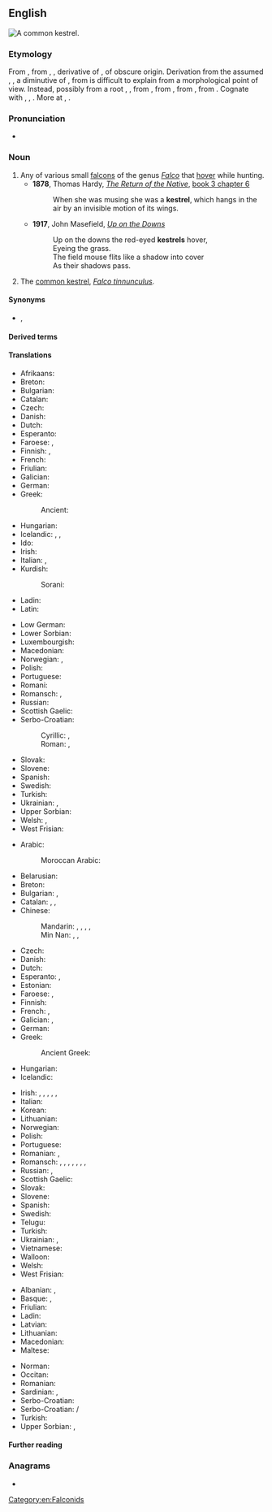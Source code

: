 ==English==
[[Image:Common Kestrel 1.jpg|thumb|A common '''kestrel'''.]]
{{wikipedia}}
{{wikispecies|Falco}}

===Etymology===
From {{inh|en|enm|castrel||staniel, bird of prey}}, from {{der|en|frm|cresserelle}}, {{m|frm|crecerelle||bird of prey}}, derivative of {{m|frm|crecelle||rattle, wooden reel}}, of obscure origin.
{{rel-top|additional etymology}}
Derivation from the assumed {{cog|VL.|*crepicella}}, {{m|la|*crepitacillum}}, a diminutive of {{m|la|crepitāculum}}, from {{m|la|crepitāre||to crackle}} is difficult to explain from a morphological point of view. Instead, possibly from a root {{m|frm|*krek-}}, {{m|frm|*krak-||to crack, rattle, creak, emit a bird cry}}, from {{etyl|dum|en}} {{m|dum|craken|crāken|to creak, crack}}, from {{etyl|odt|en}} {{m|odt|*krakōn||to crack, creak, emit a cry}}, from {{etyl|gem-pro|en}} {{m|gem-pro|*krakōną||to emit a cry, shout}}, from {{etyl|ine-pro|en}} {{m|ine-pro|*gerg-||to shout}}. Cognate with {{cog|goh|krahhōn||to make a sound, crash}}, {{cog|ang|cracian||to resound}}, {{etyl|frm|-}} {{m|fr|craquer||to emit a repeated cry, used of birds}}. More at {{m|en|creak}}, {{m|en|crack}}.
{{rel-bottom}}

===Pronunciation===
* {{IPA|en|/ˈkɛstɹəl/}}

===Noun===
{{en-noun}}

# Any of various small [[falcon]]s of the genus ''[[Falco]]'' that [[hover]] while hunting.
#* '''1878''', Thomas Hardy, ''[[s:The Return of the Native|The Return of the Native]]'', [[s:The Return of the Native/Book 3/Chapter 6|book 3 chapter 6]]
#*: When she was musing she was a '''kestrel''', which hangs in the air by an invisible motion of its wings.
#* '''1917''', John Masefield, ''[[s:Up on the Downs|Up on the Downs]]''
#*: Up on the downs the red-eyed '''kestrels''' hover,
#*: Eyeing the grass.
#*: The field mouse flits like a shadow into cover
#*: As their shadows pass.
# The [[common kestrel]], ''[[Falco tinnunculus]]''.

====Synonyms====
* {{sense|common kestrel}} {{l|en|windhover}}, {{l|en|staniel}}

====Derived terms====
{{der3|en|[[American kestrel]], ''[[Falco sparverius]]''|[[banded kestrel]], ''[[Falco zoniventris]]''|[[common kestrel]], ''[[Falco tinnunculus]]''|[[Dickinson's kestrel]], ''[[Falco dickinsoni]]''|[[fox kestrel]], ''[[Falco alopex]]''|[[greater kestrel]], ''[[Falco rupicoloides]]''|[[grey kestrel]], ''[[Falco ardosiaceus]]''|[[lesser kestrel]], ''[[Falco naumanni]]''|[[Malagasy kestrel]], ''[[Falco newtoni]]''|[[Mauritius kestrel]], ''[[Falco punctatus]]''|[[Nankeen kestrel]], ''[[Falco cenchroides]]''|[[Seychelles kestrel]], ''[[Falco araeus]]''|[[spotted kestrel]], ''[[Falco moluccensis]]''}}

====Translations====
{{trans-top|any small falcon of genus ''Falco''}}
* Afrikaans: {{t|af|valk}}
* Breton: {{t|br|falc'hun}}
* Bulgarian: {{t+|bg|сокол|m}}
* Catalan: {{t+|ca|falcó|m}}
* Czech: {{t+|cs|poštolka|f}}
* Danish: {{t+|da|falk|c}}
* Dutch: {{t+|nl|valk|m}}
* Esperanto: {{t|eo|falko}}
* Faroese: {{t|fo|falkur|m}}, {{t|fo|smyril|m}}
* Finnish: {{t+|fi|jalohaukka}}, {{t+|fi|haukka}}
* French: {{t+|fr|crécerelle|f}}
* Friulian: {{t|fur|falcon|m}}
* Galician: {{t|gl|falcón|m}}
* German: {{t+|de|Falke|m}}
* Greek: {{t+|el|κιρκινέζι|n}}
*: Ancient: {{t|grc|κέρχνη|f}}
* Hungarian: {{t+|hu|vércse}}
* Icelandic: {{t+|is|fálki|m}}, {{t+|is|haukur}}, {{t+|is|valur}}
* Ido: {{t+|io|falkono}}
* Irish: {{t+|ga|pocaire gaoithe|m}}
* Italian: {{t+|it|falco|m}}, {{t+|it|falcone|m}}
* Kurdish:
*: Sorani: {{t+|ku|شاھین|tr=shAheen|sc=Arab}}
* Ladin: {{t|lld|falcon|m}}
* Latin: {{t|la|falco|m}}
{{trans-mid}}
* Low German: {{t|nds|Falk|m}}
* Lower Sorbian: {{t|dsb|sokoł|m}}
* Luxembourgish: {{t|lb|Kréchel}}
* Macedonian: {{t|mk|сокол|m}}
* Norwegian: {{t+|no|falk}}, {{t+|no|hauk}}
* Polish: {{t+|pl|sokół|m}}
* Portuguese: {{t+|pt|falcão|m}}
* Romani: {{t|rom|falkono|m}}
* Romansch: {{t|rm|creivel}}, {{t|rm|falcun}}
* Russian: {{t+|ru|пустельга́}}
* Scottish Gaelic: {{t|gd|speireag ruadh|f}}
* Serbo-Croatian:
*: Cyrillic: {{t|sh|соко|m|sc=Cyrl}} {{qualifier|Bosnia, Serbia}}, {{t|sh|сокол|m|sc=Cyrl}} {{qualifier|Croatia}}
*: Roman: {{t+|sh|soko|m}} {{qualifier|Bosnia, Serbia}}, {{t+|sh|sokol|m}} {{qualifier|Croatia}}
* Slovak: {{t+|sk|sokol|m}}
* Slovene: {{t+|sl|sokol|f}}
* Spanish: {{t+|es|cernícalo|m}}
* Swedish: {{t+|sv|falk|c}}
* Turkish: {{t+|tr|kerkenez}}
* Ukrainian: {{t|uk|сокіл|m}}, {{t|uk|сапсан|m}}
* Upper Sorbian: {{t|hsb|sokoł|m}}
* Welsh: {{t|cy|cudyll|m}}, {{t|cy|cudyllod|m-p}}
* West Frisian: {{t|fy|falk|m}}
{{trans-bottom}}

{{trans-top|''Falco tinnunculus''}}
* Arabic:
*: Moroccan Arabic: {{t|ary|بوعميرة|tr=boʿemira}}
* Belarusian: {{t|be|звычайнага пустальга}}
* Breton: {{t|br|falc’hun logotaer}}
* Bulgarian: {{t|bg|черношипа ветрушка}}, {{t|bg|керкенез}}
* Catalan: {{t+|ca|xoriguer|m}}, {{t|ca|xoriguer gros|m}}, {{t|ca|xoriguer comú|m}}
* Chinese:
*: Mandarin: {{t+|cmn|紅隼|sc=Hani}}, {{t+|cmn|红隼|tr=hóngzhǔn|sc=Hani}}, {{t+|cmn|茶隼|tr=cházhǔn|sc=Hani}}, {{t|cmn|紅鷹|sc=Hani}}, {{t|cmn|红鹰|tr=hóngyīng|sc=Hani}}
*: Min Nan: {{t|nan|紅鷹|sc=Hani}}, {{t|nan|红鹰|tr=âng-eng|sc=Hani}}, {{t|nan|茶隼|tr=tê-chún|sc=Hani}}
* Czech: {{t|cs|poštolka obecná|f}}
* Danish: {{t+|da|tårnfalk}}
* Dutch: {{t+|nl|torenvalk|m}}
* Esperanto: {{t|eo|turfalko}}, {{t|eo|kestrelo}}
* Estonian: {{t|et|tuuletallaja}}
* Faroese: {{t|fo|grýtissmyril|m}}, {{t|fo|tornfalkur|m}}
* Finnish: {{t+|fi|tuulihaukka}}
* French: {{t+|fr|faucon crécerelle|m}}, {{t+|fr|crécerelle|f}}
* Galician: {{t|gl|lagarteiro|m}}, {{t|gl|peneireiro|m}}
* German: {{t+|de|Turmfalke|m}}
* Greek: {{t|el|βραχοκιρκίνεζο|n}}
*: Ancient Greek: {{t|grc|κέρχνη|f}}
* Hungarian: {{t+|hu|vörös vércse}}
* Icelandic: {{t+|is|turnfálki}}
{{trans-mid}}
* Irish: {{t+|ga|bod gaoithe|m}}, {{t+|ga|bodaire gaoithe|m}}, {{t+|ga|pocaire gaoithe|m}}, {{t+|ga|pocaire gaoithe coiteann|m}}, {{t+|ga|seabhac buí|m}}, {{t+|ga|seabhac gaoithe|m}}
* Italian: {{t|it|gheppio|m}}
* Korean: {{t|ko|황조롱이}}
* Lithuanian: {{t+|lt|pelėsakalis}}
* Norwegian: {{t|no|tårnfalk}}
* Polish: {{t+|pl|pustułka|f}}
* Portuguese: {{t|pt|peneireiro-vulgar|m}}
* Romanian: {{t+|ro|vindereu|m}}, {{t+|ro|vânturel|m}}
* Romansch: {{qualifier|Rumantsch Grischun, Sursilvan, Sutsilvan}} {{t|rm|crivel}}, {{qualifier|Surmiran}} {{t|rm|creivel|m}}, {{qualifier|Vallader}} {{t|rm|cribel|m}}, {{qualifier|Sursilvan}} {{t|rm|falcun|m}}, {{qualifier|Surmiran}} {{t|rm|feila l'ora|f}}, {{qualifier|Puter, Vallader}} {{t|rm|falcun brün|m}}, {{qualifier|Puter, Vallader}} {{t|rm|filadè|m}}, {{qualifier|Vallader}} {{t|rm|battalaura|f}}
* Russian: {{t|ru|пустельга́ обыкнове́нная|f}}, {{t+|ru|пустельга́|f}}
* Scottish Gaelic: {{t|gd|clamhan ruadh|m}}
* Slovak: {{t|sk|sokol myšiar}}
* Slovene: {{t|sl|navádna postôvka|f}}
* Spanish: {{t|es|cernícalo común|m}}
* Swedish: {{t+|sv|tornfalk|c}}
* Telugu: {{t+|te|నామవాచకం}}
* Turkish: {{t+|tr|bayağı kerkenez}}
* Ukrainian: {{t+|uk|боривітер}}, {{t|uk|постільга}}
* Vietnamese: {{t|vi|chim cắt}}
* Walloon: {{t+|wa|cressale|f}}
* Welsh: {{t|cy|cudyll coch}}
* West Frisian: {{t|fy|reade wikel}}
{{trans-bottom}}

{{checktrans-top}}
* Albanian: {{t-check|sq|skifteri kthetrazi}}, {{t-check|sq|petriti}}
* Basque: {{t-check|eu|belatz gorri}}, {{t-check|eu|belatz handi}}
* Friulian: {{t-check|fur|falcuç di cjampanili}}
* Ladin: {{t-check|lld|filadressa}}
* Latvian: {{t-check|lv|lauka piekūns}}
* Lithuanian: {{t+check|lt|sakalis}} <!-- de.wikt has sakalas -->
* Macedonian: {{t-check|mk|ветрушка}}
* Maltese: {{t-check|mt|spanjulett}}
{{trans-mid}}
* Norman: {{t-check|nrf|êteurcélet|m}} {{qualifier|Jersey}}
* Occitan: {{t+check|oc|moisset ros}}
* Romanian: {{t-check|ro|vânturel rosu}}
* Sardinian: {{t-check|sc|tzrepedderi}}, {{t-check|sc|spradderi}}
* Serbo-Croatian: {{t+check|sh|vjetruša}}
* Serbo-Croatian: {{t-check|sh|ветрушка|sc=Cyrl}}/{{t+check|sh|vetruška}}
* Turkish: {{t+check|tr|kerkenez}}
* Upper Sorbian: {{t-check|hsb|wěžowy sokoł}}, {{t-check|hsb|pustawa}}
{{trans-bottom}}

====Further reading====
{{projectlinks|pedia}}
{{projectlinks|disambig}}

===Anagrams===
* {{anagrams|en|a=eeklrst|Kestler|kelters|skelter}}

[[Category:en:Falconids]]